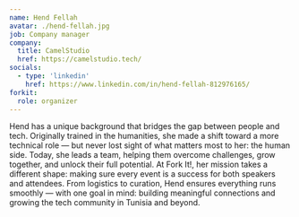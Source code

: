 ```yaml
---
name: Hend Fellah
avatar: ./hend-fellah.jpg
job: Company manager
company:
  title: CamelStudio
  href: https://camelstudio.tech/
socials:
  - type: 'linkedin'
    href: https://www.linkedin.com/in/hend-fellah-812976165/
forkit:
  role: organizer
---
```


Hend has a unique background that bridges the gap between people and tech. Originally trained in the humanities, she made a shift toward a more technical
role — but never lost sight of what matters most to her: the human side. Today, she leads a team, helping them overcome challenges, grow together,
and unlock their full potential.
At Fork It!, her mission takes a different shape: making sure every event is a success for both speakers and attendees. From logistics to curation,
Hend ensures everything runs smoothly — with one goal in mind: building meaningful connections and growing the tech community in Tunisia and beyond.
